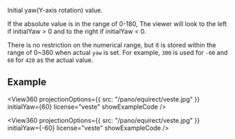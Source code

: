 
<OptionDescriptor type="number" defaultVal="0" added="4.0.0" />

Initial yaw(Y-axis rotation) value.

If the absolute value is in the range of 0-180,
The viewer will look to the left if initialYaw > 0 and to the right if initialYaw < 0.

There is no restriction on the numerical range, but it is stored within the range of 0~360 when actual `yaw` is set.
For example, `300` is used for `-60` and `60` for `420` as the actual value.

## Example
<View360
  projectionOptions={{
    src: "/pano/equirect/veste.jpg"
  }}
  initialYaw={60}
  license="veste"
  showExampleCode />

<View360
  projectionOptions={{
    src: "/pano/equirect/veste.jpg"
  }}
  initialYaw={-60}
  license="veste"
  showExampleCode />
